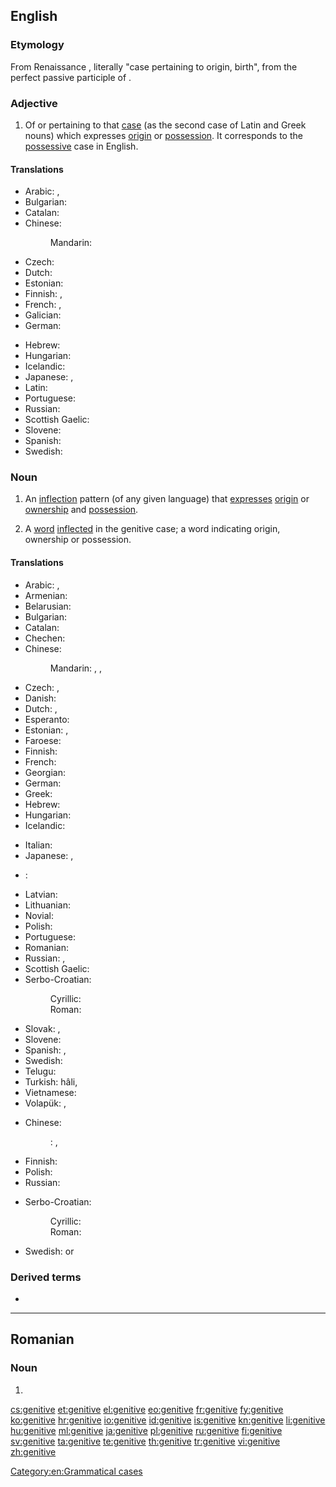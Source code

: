 ==English==
{{wikipedia}}

===Etymology===
From Renaissance {{etyl|la|en}} {{term|casus|lang=la}} {{term/t|la|genitīvus}}, literally "case pertaining to origin, birth", from {{term|genitus|lang=la}} the perfect passive participle of {{term/t|la|gignō||beget}}.

===Adjective===
{{en-adj|-}}

# {{context|grammar|lang=en}} Of or pertaining to that [[case]] (as the second case of Latin and Greek nouns) which expresses [[origin]] or [[possession]]. It corresponds to the [[possessive]] case in English.

====Translations====
{{trans-top|of or pertaining to the case of possession}}
* Arabic: {{t-|ar|إضَافيّ|tr=iDaafiy|sc=Arab}}, {{t-|ar|جَرِّي|tr=járriy|sc=Arab}}
* Bulgarian: {{t-|bg|родителен|tr=rodítelen}}
* Catalan: {{t-|ca|genitiu}}
* Chinese:
*: Mandarin: {{t|cmn|所有|tr=suǒyǒu de|alt=所有的|sc=Hani}}
* Czech: {{t-|cs|genitivní}}
* Dutch: {{t+|nl|genitief|m}}
* Estonian: {{t+|et|omastav}}
* Finnish: {{t+|fi|genetiivi|alt=genetiivi-}}, {{t-|fi|genetiivinen}}
* French: {{t+|fr|génitif|m}}, {{t+|fr|génitive|f}}
* Galician: {{t-|gl|xenitivo|m}}
* German: {{t-|de|genitivisch}}
{{trans-mid}}
* Hebrew: {{t-|he|יחס הקנײן|tr=yakhas ha-knayn|m}}
* Hungarian: {{t+|hu|birtokos}}
* Icelandic: {{t+|is|eignarfall|alt=eignarfalls-}} {{qualifier|in compounds}}
* Japanese: {{t+|ja|属格|tr=ぞっかく, zokkaku|sc=Jpan}}, {{qualifier|for Slavic}} {{t+|ja|生格|tr=せいかく, seikaku|sc=Jpan}}
* Latin: {{t+|la|genetivus}}
* Portuguese: {{t+|pt|genitivo}}
* Russian: {{t+|ru|родительный|tr=rodítel’nyj|sc=Cyrl}}
* Scottish Gaelic: {{t-|gd|ginideach}}
* Slovene: {{t-|sl|rodilniški}}
* Spanish: {{t+|es|genitivo}}
* Swedish: {{t+|sv|genitiv}}
{{trans-bottom}}

===Noun===
{{en-noun|~}}

# {{context|grammar|uncountable|lang=en}} An [[inflection]] pattern (of any given language) that [[express]]es [[origin]] or [[ownership]] and [[possession]].
# {{context|grammar|countable|lang=en}} A [[word]] [[inflected]] in the genitive case; a word indicating origin, ownership or possession.

====Translations====
{{trans-top|inflection pattern}}
* Arabic: {{t-|ar|حالة المضاف إليه|f|tr=Hálat al-muDāf 'ilayh}}, {{t-|ar|مجرور|m|tr=majruur}}
* Armenian: {{t-|hy|սեռական հոլով|tr=seṙakan holov}}
* Belarusian: {{t-|be|родны склон|tr=rodny sklon|m}}
* Bulgarian: {{t-|bg|родителен падеж|tr=rodítelen padéž|m}}
* Catalan: {{t-|ca|genitiu|m}}
* Chechen: {{tø|ce|доланиг дожар}}
* Chinese:
*: Mandarin: {{t|cmn|屬格|sc=Hani}}, {{t-|cmn|属格|tr=shǔgé|sc=Hani}}, {{t-|cmn|所有格|tr=suǒyǒugé|sc=Hani}}
* Czech: {{t+|cs|genitiv|m}}, {{t-|cs|druhý pád|m}}
* Danish: {{t-|da|ejefald}}
* Dutch: {{t+|nl|tweede naamval|m}}, {{t+|nl|genitief|m}}
* Esperanto: {{t+|eo|genitivo}}
* Estonian: {{t+|et|omastav}}, {{t+|et|genitiiv}}
* Faroese: {{t+|fo|hvørsfall|n}}
* Finnish: {{t+|fi|genetiivi}}
* French: {{t+|fr|génitif|m}}
* Georgian: {{t+|ka|ნათესაობითი|tr=nat'esaobit'i|sc=Geor}}
* German: {{t+|de|Genitiv|m}}
* Greek: {{t+|el|γενική|f|tr=yenikí}}
* Hebrew: {{t-|he|יחס הקנײן|tr=yakhas ha-knayn|m}}
* Hungarian: {{t+|hu|birtokos eset}}
* Icelandic: {{t+|is|eignarfall|n}}
{{trans-mid}}
* Italian: {{t-|it|caso genitivo|m}}
* Japanese: {{t+|ja|属格|tr=ぞっかく, zokkaku}}, {{t+|ja|生格|tr=せいかく, seikaku}}
* {{ttbc|la}}: {{t-|la|casus genetivus|m}} <!-- link as t-SOP if non-idiomatic; put marked word in |alt=; see [[User:Kephir/gadgets/xte#Translation_fixing]] -->
* Latvian: {{t+|lv|ģenitīvs|m}}
* Lithuanian: {{t+|lt|kilmininkas|m}}
* Novial: {{tø|nov|genitive}}
* Polish: {{t+|pl|dopełniacz|m}}
* Portuguese: {{t-|pt|caso genitivo|m}}
* Romanian: {{t-|ro|cazul genitiv|m}}
* Russian: {{t+|ru|родительный падеж|m|tr=rodítel’nyj padéž}}, {{t+|ru|генитив|m|sc=Cyrl}}
* Scottish Gaelic: {{t-|gd|tuiseal ginideach|m}}
* Serbo-Croatian:
*: Cyrillic: {{t-|sh|генитив|m}}
*: Roman: {{t-|sh|genitiv|m}}
* Slovak: {{t-|sk|druhý pád|m}}, {{t+|sk|genitív|m}}
* Slovene: {{t+|sl|rodilnik|m}}
* Spanish: {{t-|es|genetivo|m}}, {{t-|es|caso genitivo|m}}
* Swedish: {{t+|sv|genitiv}}
* Telugu: {{t-|te|షష్ఠీ విభక్తి|tr=ṣaṣṭhī vibhakti|sc=Telu}}
* Turkish: {{t+|tr|tamlayan}} hâli, {{t-|tr|durumu}}
* Vietnamese: {{t-|vi|sinh cách}}
* Volapük: {{t-|vo|kimafal}}, {{t+|vo|genitif}}
{{trans-bottom}}

{{trans-top|word in the genitive inflection}}
* Chinese:
*: {{ttbc|cmn}}: {{t|cmn|所有格的詞|sc=Hani}}, {{t|cmn|所有格的词|tr=suǒyǒugé de cí|sc=Hans}} <!-- was previously three separate links, one per "word"; is this suitable for {{t-SOP}}? also, check if Hani/Hans is correct -->
* Finnish: {{t+|fi|genetiivi}}
* Polish: {{t+|pl|dopełniacz|m}}
* Russian: {{t-|ru|слово в родительном падеже|n|tr=slóvo v rodítel'nom padežé|sc=Cyrl}}
{{trans-mid}}
* Serbo-Croatian:
*: Cyrillic: {{t-|sh|генитив|m}}
*: Roman: {{t-|sh|genitiv|m}}
* Swedish: {{t+|sv|genitiv|c}} or {{n}}
{{trans-bottom}}

===Derived terms===
* {{w|Genitive absolute|genitive absolute}}<!--a construction in [[Greek]] similar to the [[ablative]] absolute in Latin.-->

[[Category:en:Grammatical cases]]

----

==Romanian==

===Noun===
{{head|ro}}

# {{plural of|genitiv|lang=ro}}

[[cs:genitive]]
[[et:genitive]]
[[el:genitive]]
[[eo:genitive]]
[[fr:genitive]]
[[fy:genitive]]
[[ko:genitive]]
[[hr:genitive]]
[[io:genitive]]
[[id:genitive]]
[[is:genitive]]
[[kn:genitive]]
[[li:genitive]]
[[hu:genitive]]
[[ml:genitive]]
[[ja:genitive]]
[[pl:genitive]]
[[ru:genitive]]
[[fi:genitive]]
[[sv:genitive]]
[[ta:genitive]]
[[te:genitive]]
[[th:genitive]]
[[tr:genitive]]
[[vi:genitive]]
[[zh:genitive]]